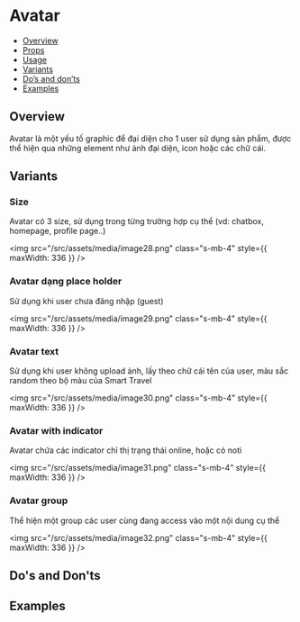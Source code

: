 
<Meta of={Stories} />

# Avatar

- [Overview](#overview)
- [Props](#props)
- [Usage](#usage)
- [Variants](#variants)
- [Do’s and don’ts](#dos--donts)
- [Examples](#examples)

## Overview

Avatar là một yếu tố graphic để đại diện cho 1 user sử dụng sản phẩm, được thể hiện qua những element như ảnh đại diện, icon hoặc các chữ cái.

<Canvas of={Stories.Default} />

## Variants

### Size

Avatar có 3 size, sử dụng trong từng trường hợp cụ thể (vd: chatbox, homepage, profile page..)

<img
  src="/src/assets/media/image28.png"
  class="s-mb-4"
  style={{ maxWidth: 336 }}
/>

### Avatar dạng place holder

Sử dụng khi user chưa đăng nhập (guest)

<img
  src="/src/assets/media/image29.png"
  class="s-mb-4"
  style={{ maxWidth: 336 }}
/>

### Avatar text

Sử dụng khi user không upload ảnh, lấy theo chữ cái tên của user, màu sắc random theo bộ màu của Smart Travel

<img
  src="/src/assets/media/image30.png"
  class="s-mb-4"
  style={{ maxWidth: 336 }}
/>

### Avatar with indicator

Avatar chứa các indicator chỉ thị trạng thái online, hoặc có noti

<img
  src="/src/assets/media/image31.png"
  class="s-mb-4"
  style={{ maxWidth: 336 }}
/>

### Avatar group

Thể hiện một group các user cùng đang access vào một nội dung cụ thể

<img
  src="/src/assets/media/image32.png"
  class="s-mb-4"
  style={{ maxWidth: 336 }}
/>

## Do's and Don'ts

## Examples

<Canvas of={Stories.Size} />
<Canvas of={Stories.Status} />
<Canvas of={Stories.Notification} />
